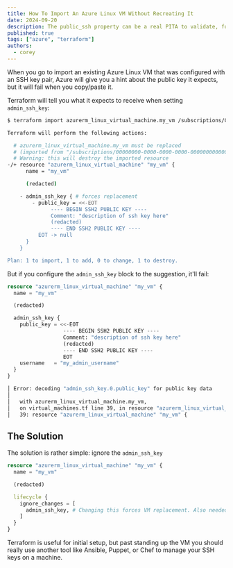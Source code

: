 ```yaml
---
title: How To Import An Azure Linux VM Without Recreating It
date: 2024-09-20
description: The public_ssh property can be a real PITA to validate, forcing you to recreate the VM if you try to import it.
published: true
tags: ["azure", "terraform"]
authors:
  - corey
---
```


When you go to import an existing Azure Linux VM that was configured with an SSH key pair, Azure will give you a hint about the public key it expects, but it will fail when you copy/paste it.

Terraform will tell you what it expects to receive when setting `admin_ssh_key`:
```bash title="What Terraform expects for the admin_ssh_key block"
$ terraform import azurerm_linux_virtual_machine.my_vm /subscriptions/00000000-0000-0000-0000-000000000000/resourceGroups/my_resource_group/providers/Microsoft.Compute/virtualMachines/my_vm

Terraform will perform the following actions:

  # azurerm_linux_virtual_machine.my_vm must be replaced
  # (imported from "/subscriptions/00000000-0000-0000-0000-000000000000/resourceGroups/my_resource_group/providers/Microsoft.Compute/virtualMachines/my_vm")
  # Warning: this will destroy the imported resource
-/+ resource "azurerm_linux_virtual_machine" "my_vm" {
      name = "my_vm"

      (redacted)

    - admin_ssh_key { # forces replacement
        - public_key = <<-EOT
              ---- BEGIN SSH2 PUBLIC KEY ----
              Comment: "description of ssh key here"
              (redacted)
              ---- END SSH2 PUBLIC KEY ----
          EOT -> null
      }
    }

Plan: 1 to import, 1 to add, 0 to change, 1 to destroy.
```

But if you configure the `admin_ssh_key` block to the suggestion, it'll fail:
```terraform title="Try the suggested admin_ssh_key block"
resource "azurerm_linux_virtual_machine" "my_vm" {
  name = "my_vm"

  (redacted)

  admin_ssh_key {
    public_key = <<-EOT
                  ---- BEGIN SSH2 PUBLIC KEY ----
                  Comment: "description of ssh key here"
                  (redacted)
                  ---- END SSH2 PUBLIC KEY ----
                  EOT
    username   = "my_admin_username"
  }
}
```
```bash title="Error: decoding admin_ssh_key.0.public_key for public key data"
│ Error: decoding "admin_ssh_key.0.public_key" for public key data
│
│   with azurerm_linux_virtual_machine.my_vm,
│   on virtual_machines.tf line 39, in resource "azurerm_linux_virtual_machine" "my_vm":
│   39: resource "azurerm_linux_virtual_machine" "my_vm" {
```

## The Solution
The solution is rather simple: ignore the `admin_ssh_key`
```terraform title="Ignore the admin_ssh_key"
resource "azurerm_linux_virtual_machine" "my_vm" {
  name = "my_vm"

  (redacted)

  lifecycle {
    ignore_changes = [
      admin_ssh_key, # Changing this forces VM replacement. Also needed to import the VM into Terraform
    ]
  }
}
```

Terraform is useful for initial setup, but past standing up the VM you should really use another tool like Ansible, Puppet, or Chef to manage your SSH keys on a machine.
